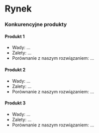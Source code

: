 # Rynek

### Konkurencyjne produkty

#### Produkt 1

- Wady: ...
- Zalety: ...
- Porównanie z naszym rozwiązaniem: ...

#### Produkt 2

- Wady: ...
- Zalety: ...
- Porównanie z naszym rozwiązaniem: ...

#### Produkt 3

- Wady: ...
- Zalety: ...
- Porównanie z naszym rozwiązaniem: ...
